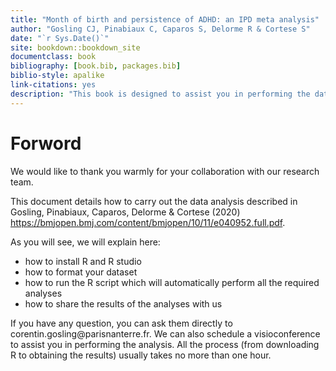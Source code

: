 ```yaml
--- 
title: "Month of birth and persistence of ADHD: an IPD meta analysis"
author: "Gosling CJ, Pinabiaux C, Caparos S, Delorme R & Cortese S"
date: "`r Sys.Date()`"
site: bookdown::bookdown_site
documentclass: book
bibliography: [book.bib, packages.bib]
biblio-style: apalike
link-citations: yes
description: "This book is designed to assist you in performing the data analysis for the IPD meta analysis."
---
```


# Forword{-}

We would like to thank you warmly for your collaboration with our research team. 

This document details how to carry out the data analysis described in Gosling, Pinabiaux, Caparos, Delorme & Cortese (2020) <https://bmjopen.bmj.com/content/bmjopen/10/11/e040952.full.pdf>. 

As you will see, we will explain here:

  + how to install R and R studio
  + how to format your dataset
  + how to run the R script which will automatically perform all the required analyses 
  + how to share the results of the analyses with us
  
If you have any question, you can ask them directly to corentin.gosling@parisnanterre.fr. We can also schedule a visioconference to assist you in performing the analysis. All the process (from downloading R to obtaining the results) usually takes no more than one hour.
